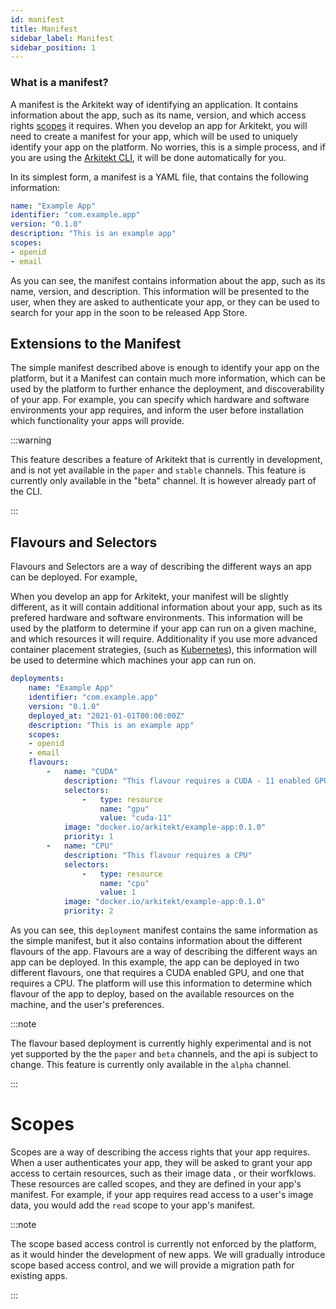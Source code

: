 ```yaml
---
id: manifest
title: Manifest
sidebar_label: Manifest
sidebar_position: 1
---
```


### What is a manifest?

A manifest is the Arkitekt way of identifying an application. It contains information about the app,
such as its name, version, and which access rights [scopes](#scopes) it requires. When you develop
an app for Arkitekt, you will need to create a manifest for your app, which will be used to uniquely
identify your app on the platform. No worries, this is a simple process, and if you are using the
[Arkitekt CLI](/docs/developers/python/plugin), it will be done automatically for you.

In its simplest form, a manifest is a YAML file, that contains the following information:

```yaml
name: "Example App"
identifier: "com.example.app"
version: "0.1.0"
description: "This is an example app"
scopes: 
- openid
- email
```

As you can see, the manifest contains information about the app, such as its name, version, and
description. This information will be presented to the user, when they are asked to authenticate
your app, or they can be used to search for your app in the soon to be released App Store.

## Extensions to the Manifest

The simple manifest described above is enough to identify your app on the platform, but it a Manifest
can contain much more information, which can be used by the platform to further enhance the deployment, and
discoverability of your app. For example, you can specify which hardware and software environments your app requires,
and inform the user before installation which functionality your apps will provide.

:::warning

This feature describes a feature of Arkitekt that is currently in development, and is not yet
available in the `paper` and `stable` channels. This feature is currently only available in the
"beta" channel. It is however already part of the CLI.

:::

## Flavours and Selectors

Flavours and Selectors are a way of describing the different ways an app can be deployed. For example,

When you develop an app for Arkitekt, your manifest will be slightly different, as it will contain
additional information about your app, such as its prefered hardware and software environments. This
information will be used by the platform to determine if your app can run on a given machine, and
which resources it will require. Additionality if you use more advanced container placement strategies,
(such as [Kubernetes](https://kubernetes.io/)), this information will be used to determine which
machines your app can run on.

```yaml
deployments:
    name: "Example App"
    identifier: "com.example.app"
    version: "0.1.0"
    deployed_at: "2021-01-01T00:00:00Z"
    description: "This is an example app"
    scopes: 
    - openid
    - email
    flavours:
        -   name: "CUDA"
            description: "This flavour requires a CUDA - 11 enabled GPU"
            selectors:
                -   type: resource
                    name: "gpu"
                    value: "cuda-11"
            image: "docker.io/arkitekt/example-app:0.1.0"
            priority: 1
        -   name: "CPU"
            description: "This flavour requires a CPU"
            selectors:
                -   type: resource
                    name: "cpu"
                    value: 1
            image: "docker.io/arkitekt/example-app:0.1.0"
            priority: 2
```

As you can see, this `deployment` manifest contains the same information as the simple manifest, but
it also contains information about the different flavours of the app. Flavours are a way of
describing the different ways an app can be deployed. In this example, the app can be deployed in two
different flavours, one that requires a CUDA enabled GPU, and one that requires a CPU. The platform
will use this information to determine which flavour of the app to deploy, based on the available
resources on the machine, and the user's preferences.

:::note

The flavour based deployment is currently highly experimental and is not yet supported by the
the `paper` and `beta` channels, and the api is subject to change. This feature is currently only
available in the `alpha` channel.

:::

# Scopes

Scopes are a way of describing the access rights that your app requires. When a user authenticates
your app, they will be asked to grant your app access to certain resources, such as their image data
, or their worfklows. These resources are called scopes, and they are defined in your app's
manifest. For example, if your app requires read access to a user's image data, you would add the
`read` scope to your app's manifest.

:::note

The scope based access control is currently not enforced by the platform, as it would hinder the development
of new apps. We will gradually introduce scope based access control, and we will provide a migration path
for existing apps.

:::
